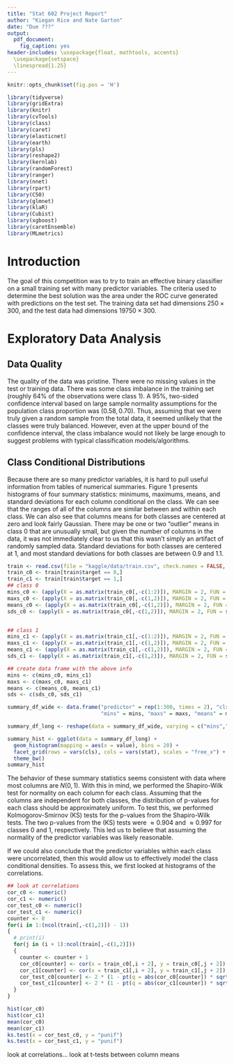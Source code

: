 ```yaml
---
title: "Stat 602 Project Report"
author: "Kiegan Rice and Nate Garton"
date: "Due ???"
output: 
  pdf_document: 
    fig_caption: yes
header-includes: \usepackage{float, mathtools, accents}
  \usepackage{setspace}
  \linespread{1.25} 
---
```



\newcommand{\dbtilde}[1]{\accentset{\approx}{#1}}

```r
knitr::opts_chunk$set(fig.pos = 'H')
```

```r
library(tidyverse)
library(gridExtra)
library(knitr)
library(cvTools)
library(class)
library(caret)
library(elasticnet)
library(earth)
library(pls)
library(reshape2)
library(kernlab)
library(randomForest)
library(ranger)
library(nnet)
library(rpart)
library(C50)
library(glmnet)
library(klaR)
library(Cubist)
library(xgboost)
library(caretEnsemble)
library(MLmetrics)
```

# Introduction

The goal of this competition was to try to train an effective binary classifier on a small training set with many predictor variables. The criteria used to determine the best solution was the area under the ROC curve generated with predictions on the test set. The training data set had dimensions $250 \times 300$, and the test data had dimensions $19750 \times 300$.    

# Exploratory Data Analysis

## Data Quality

The quality of the data was pristine. There were no missing values in the test or training data. There was some class imbalance in the training set (roughly $64\%$ of the observations were class $1$). A $95\%$, two-sided confidence interval based on large sample normality assumptions for the population class proportion was $(0.58,0.70)$. Thus, assuming that we were truly given a random sample from the total data, it seemed unlikely that the classes were truly balanced. However, even at the upper bound of the confidence interval, the class imbalance would not likely be large enough to suggest problems with typical classification models/algorithms.

## Class Conditional Distributions

Because there are so many predictor variables, it is hard to pull useful information from tables of numerical summaries. Figure 1 presents histograms of four summary statistics: minimums, maximums, means, and standard deviations for each column conditional on the class. We can see that the ranges of all of the columns are similar between and within each class. We can also see that columns means for both classes are centered at zero and look fairly Gaussian. There may be one or two "outlier" means in class $0$ that are unusually small, but given the number of columns in the data, it was not immediately clear to us that this wasn't simply an artifact of randomly sampled data. Standard deviations for both classes are centered at 1, and most standard deviations for both classes are between $0.9$ and $1.1$. 

```r
train <- read.csv(file = "kaggle/data/train.csv", check.names = FALSE, strip.white = TRUE)
train_c0 <- train[train$target == 0,]
train_c1 <- train[train$target == 1,]
## class 0
mins_c0 <- (apply(X = as.matrix(train_c0[,-c(1:2)]), MARGIN = 2, FUN = min))
maxs_c0 <- (apply(X = as.matrix(train_c0[,-c(1,2)]), MARGIN = 2, FUN = max))
means_c0 <- (apply(X = as.matrix(train_c0[,-c(1,2)]), MARGIN = 2, FUN = mean)) ## looks suspiciously like iid normal
sds_c0 <- (apply(X = as.matrix(train_c0[,-c(1,2)]), MARGIN = 2, FUN = sd)) ## most columns have sd = 1


## class 1
mins_c1 <- (apply(X = as.matrix(train_c1[,-c(1:2)]), MARGIN = 2, FUN = min))
maxs_c1 <- (apply(X = as.matrix(train_c1[,-c(1,2)]), MARGIN = 2, FUN = max))
means_c1 <- (apply(X = as.matrix(train_c1[,-c(1,2)]), MARGIN = 2, FUN = mean)) ## looks suspiciously like iid normal
sds_c1 <- (apply(X = as.matrix(train_c1[,-c(1,2)]), MARGIN = 2, FUN = sd)) ## most columns have sd = 1

## create data frame with the above info
mins <- c(mins_c0, mins_c1)
maxs <- c(maxs_c0, maxs_c1)
means <- c(means_c0, means_c1)
sds <- c(sds_c0, sds_c1)

summary_df_wide <- data.frame("predictor" = rep(1:300, times = 2), "cls" = factor(rep(c(0,1), each = 300)), 
                              "mins" = mins, "maxs" = maxs, "means" = means, "sds" = sds)

summary_df_long <- reshape(data = summary_df_wide, varying = c("mins","maxs","means","sds"),v.names = "value", direction = "long", timevar = "stat", times = c("mins","maxs","means","sds"))

summary_hist <- ggplot(data = summary_df_long) +
  geom_histogram(mapping = aes(x = value), bins = 20) +
  facet_grid(rows = vars(cls), cols = vars(stat), scales = "free_x") +
  theme_bw()
summary_hist
```

The behavior of these summary statistics seems consistent with data where most columns are $N(0,1)$. With this in mind, we performed the Shapiro-Wilk test for normality on each column for each class. Assuming that the columns are independent for both classes, the distribution of p-values for each class should be approximately uniform. To test this, we performed Kolmogorov-Smirnov (KS) tests for the p-values from the Shapiro-Wilk tests. The two p-values from the (KS) tests were $\approx 0.904$ and $\approx 0.997$ for classes 0 and 1, respectively. This led us to believe that assuming the normality of the predictor variables was likely reasonable. 

If we could also conclude that the predictor variables within each class were uncorrelated, then this would allow us to effectively model the class conditional densities. To assess this, we first looked at histograms of the correlations. 

```r
## look at correlations
cor_c0 <- numeric()
cor_c1 <- numeric()
cor_test_c0 <- numeric()
cor_test_c1 <- numeric()
counter <- 0
for(i in 1:(ncol(train[,-c(1,2)]) - 1))
{
  # print(i)
  for(j in (i + 1):ncol(train[,-c(1,2)]))
  {
    counter <- counter + 1
    cor_c0[counter] <- cor(x = train_c0[,i + 2], y = train_c0[,j + 2])
    cor_c1[counter] <- cor(x = train_c1[,i + 2], y = train_c1[,j + 2])
    cor_test_c0[counter] <- 2 * (1 - pt(q = abs(cor_c0[counter]) * sqrt(nrow(train_c0) - 2) / sqrt(1 - cor_c0[counter]^2), df = nrow(train_c0) - 2))
    cor_test_c1[counter] <- 2 * (1 - pt(q = abs(cor_c1[counter]) * sqrt(nrow(train_c1) - 2) / sqrt(1 - cor_c1[counter]^2), df = nrow(train_c1) - 2))
  }
}

hist(cor_c0)
hist(cor_c1)
mean(cor_c0)
mean(cor_c1)
ks.test(x = cor_test_c0, y = "punif")
ks.test(x = cor_test_c1, y = "punif")
```
look at correlations... look at t-tests between column means